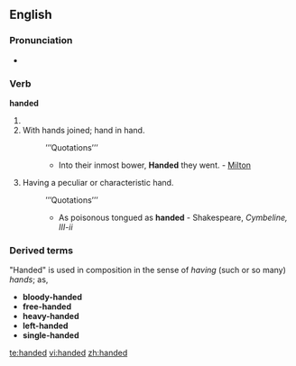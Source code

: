 ==English==

===Pronunciation===
*{{audio|en-us-handed.ogg|Audio (US)}}

===Verb===
'''handed'''
#{{past of|hand}}
#With hands joined; hand in hand.
#:’’’Quotations’’’
#:*Into their inmost bower, '''Handed''' they went. - [[Milton]]
#Having a peculiar or characteristic hand.
#:’’’Quotations’’’
#:*As poisonous tongued as '''handed''' - Shakespeare, ''Cymbeline, III-ii''

===Derived terms===
"Handed" is used in composition in the sense of ''having'' (such or so many) ''hands''; as, 
*'''bloody-handed'''
*'''free-handed'''
*'''heavy-handed'''
*'''left-handed'''
*'''single-handed'''

[[te:handed]]
[[vi:handed]]
[[zh:handed]]